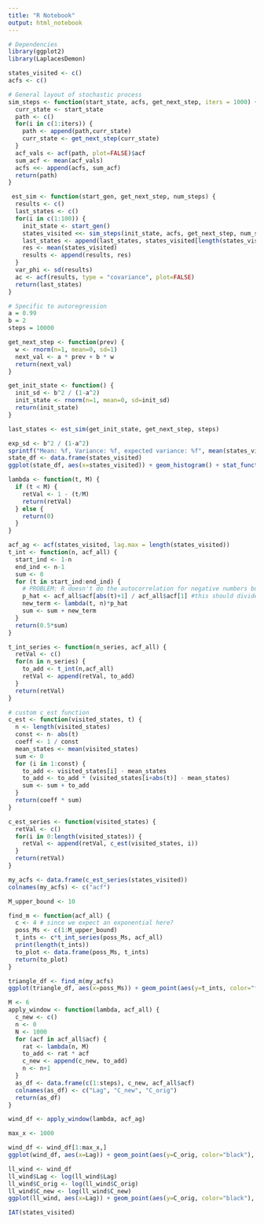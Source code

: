 ```yaml
---
title: "R Notebook"
output: html_notebook
---
```

```r
# Dependencies
library(ggplot2)
library(LaplacesDemon)
```

```r
states_visited <- c()
acfs <- c()

# General layout of stochastic process
sim_steps <- function(start_state, acfs, get_next_step, iters = 1000) {
  curr_state <- start_state
  path <- c()
  for(i in c(1:iters)) {
    path <- append(path,curr_state)
    curr_state <- get_next_step(curr_state)
  }
  acf_vals <- acf(path, plot=FALSE)$acf
  sum_acf <- mean(acf_vals)
  acfs <<- append(acfs, sum_acf)
  return(path)
}

 est_sim <- function(start_gen, get_next_step, num_steps) {
  results <- c()
  last_states <- c()
  for(i in c(1:100)) {
    init_state <- start_gen()
    states_visited <<- sim_steps(init_state, acfs, get_next_step, num_steps)
    last_states <- append(last_states, states_visited[length(states_visited)])
    res <- mean(states_visited)
    results <- append(results, res)
  }
  var_phi <- sd(results)
  ac <- acf(results, type = "covariance", plot=FALSE)
  return(last_states)
}

```
```r
# Specific to autoregression 
a = 0.99
b = 2
steps = 10000

get_next_step <- function(prev) {
  w <- rnorm(n=1, mean=0, sd=1)
  next_val <- a * prev + b * w
  return(next_val)
}

get_init_state <- function() {
  init_sd <- b^2 / (1-a^2)
  init_state <- rnorm(n=1, mean=0, sd=init_sd)
  return(init_state)
}

last_states <- est_sim(get_init_state, get_next_step, steps)
```
```r
exp_sd <- b^2 / (1-a^2)
sprintf("Mean: %f, Variance: %f, expected variance: %f", mean(states_visited), sd(states_visited)^2, exp_sd)
state_df <- data.frame(states_visited)
ggplot(state_df, aes(x=states_visited)) + geom_histogram() + stat_function(fun = dnorm,args = with(state_df, c(mean = 0, sd=exp_sd)))
```


```r
lambda <- function(t, M) {
  if (t < M) {
    retVal <- 1 - (t/M)
    return(retVal)
  } else {
    return(0)
  }
}
```

```r
acf_ag <- acf(states_visited, lag.max = length(states_visited))
t_int <- function(n, acf_all) {
  start_ind <- 1-n
  end_ind <- n-1
  sum <- 0
  for (t in start_ind:end_ind) {
    # PROBLEM: R doesn't do the autocorrelation for negative numbers but should be the same as positive?
    p_hat <- acf_all$acf[abs(t)+1] / acf_all$acf[1] #this should divide C(t) / C(0), check docsp
    new_term <- lambda(t, n)*p_hat
    sum <- sum + new_term
  }
  return(0.5*sum)
}

t_int_series <- function(n_series, acf_all) {
  retVal <- c()
  for(n in n_series) {
    to_add <- t_int(n,acf_all)
    retVal <- append(retVal, to_add)
  }
  return(retVal)
}

```
```r
# custom c_est function
c_est <- function(visited_states, t) {
  n <- length(visited_states)
  const <- n- abs(t)
  coeff <- 1 / const
  mean_states <- mean(visited_states)
  sum <- 0
  for (i in 1:const) {
    to_add <- visited_states[i] - mean_states
    to_add <- to_add * (visited_states[i+abs(t)] - mean_states)
    sum <- sum + to_add
  }
  return(coeff * sum)
}

c_est_series <- function(visited_states) {
  retVal <- c()
  for(i in 0:length(visited_states)) {
    retVal <- append(retVal, c_est(visited_states, i))
  }
  return(retVal)
}

my_acfs <- data.frame(c_est_series(states_visited))
colnames(my_acfs) <- c("acf")
```

```r
M_upper_bound <- 10

find_m <- function(acf_all) {
  c <- 4 # since we expect an exponential here?
  poss_Ms <- c(1:M_upper_bound)
  t_ints <- c*t_int_series(poss_Ms, acf_all)
  print(length(t_ints))
  to_plot <- data.frame(poss_Ms, t_ints)
  return(to_plot)
}
```
```r

triangle_df <- find_m(my_acfs)
ggplot(triangle_df, aes(x=poss_Ms)) + geom_point(aes(y=t_ints, color="forestgreen"), size=0.75) + geom_line(aes(y=t_ints,color="forestgreen")) + geom_line(aes(y=poss_Ms, color="blue")) + ggtitle("Comparing M to c*Tau_int with c=6") + scale_color_manual(name = "", labels = c("M", "c*tau_int(M)"),values = c("forestgreen", "blue"))
```
```r
M <- 6
apply_window <- function(lambda, acf_all) {
  c_new <- c()
  n <- 0
  N <- 1000
  for (acf in acf_all$acf) {
    rat <- lambda(n, M)
    to_add <- rat * acf
    c_new <- append(c_new, to_add)
    n <- n+1
  }
  as_df <- data.frame(c(1:steps), c_new, acf_all$acf)
  colnames(as_df) <- c("Lag", "C_new", "C_orig")
  return(as_df)
}

wind_df <- apply_window(lambda, acf_ag)
```
```r
max_x <- 1000

wind_df <- wind_df[1:max_x,]
ggplot(wind_df, aes(x=Lag)) + geom_point(aes(y=C_orig, color="black"), size=0.5) + geom_line(aes(y=C_orig, color="black")) + geom_point(aes(y=C_new, color="deeppink"), size=0.5) + geom_line(aes(y=C_new, color="deeppink")) +ggtitle("Triangle windowed C vs. Lag") + scale_color_manual(name = "", labels = c("Original", "New(Triangle)"),values = c("black", "deeppink")) + xlab("Lag") + ylab("C")

ll_wind <- wind_df
ll_wind$Lag <- log(ll_wind$Lag)
ll_wind$C_orig <- log(ll_wind$C_orig)
ll_wind$C_new <- log(ll_wind$C_new)
ggplot(ll_wind, aes(x=Lag)) + geom_point(aes(y=C_orig, color="black"), size=0.5) +  geom_line(aes(y=C_orig, color="black")) + geom_point(aes(y=C_new, color="deeppink"), size=0.5) + geom_line(aes(y=C_new, color="deeppink")) +ggtitle("Triangle windowed C vs. Lag(Log/Log)") + scale_color_manual(name = "", labels = c("Original", "New(Triangle)"),values = c("black", "deeppink")) + xlab("Log(Lag)") + ylab("Log(C)")
``` 
```r
IAT(states_visited)
```
